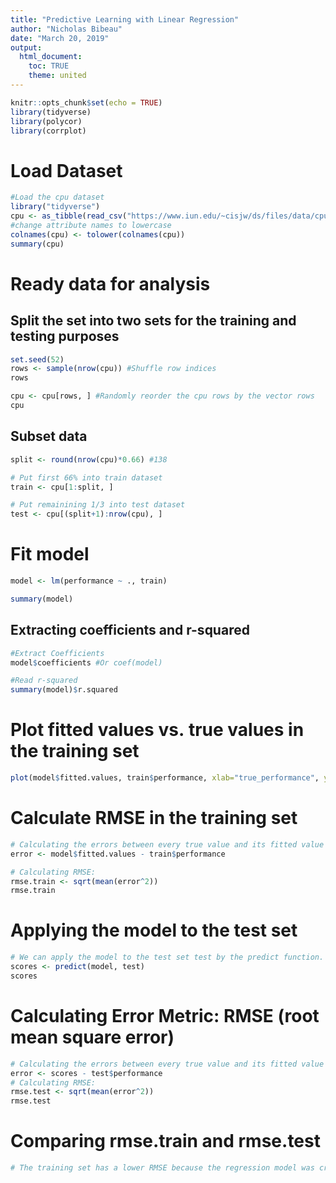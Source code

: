 ```yaml
---
title: "Predictive Learning with Linear Regression"
author: "Nicholas Bibeau"
date: "March 20, 2019"
output: 
  html_document:
    toc: TRUE
    theme: united
---
```


```r
knitr::opts_chunk$set(echo = TRUE)
library(tidyverse)
library(polycor)
library(corrplot)
```


# Load Dataset
```r
#Load the cpu dataset
library("tidyverse")
cpu <- as_tibble(read_csv("https://www.iun.edu/~cisjw/ds/files/data/cpu.csv"))
#change attribute names to lowercase
colnames(cpu) <- tolower(colnames(cpu))
summary(cpu)

```

# Ready data for analysis

## Split the set into two sets for the training and testing purposes

```r
set.seed(52)
rows <- sample(nrow(cpu)) #Shuffle row indices
rows

cpu <- cpu[rows, ] #Randomly reorder the cpu rows by the vector rows
cpu
```

## Subset data
```r
split <- round(nrow(cpu)*0.66) #138

# Put first 66% into train dataset
train <- cpu[1:split, ]

# Put remainining 1/3 into test dataset
test <- cpu[(split+1):nrow(cpu), ]
```

# Fit model
```r
model <- lm(performance ~ ., train) 

summary(model)
```

## Extracting coefficients and r-squared
```r
#Extract Coefficients
model$coefficients #Or coef(model)

#Read r-squared
summary(model)$r.squared
```

# Plot fitted values vs. true values in the training set
```r
plot(model$fitted.values, train$performance, xlab="true_performance", ylab="fitted_performance", main="t")
```

#  Calculate RMSE in the training set
```r
# Calculating the errors between every true value and its fitted value in the training set and store the errors in a vector error:
error <- model$fitted.values - train$performance

# Calculating RMSE:
rmse.train <- sqrt(mean(error^2))
rmse.train
```

# Applying the model to the test set
```r
# We can apply the model to the test set test by the predict function. Store the predictions in a vector called scores:
scores <- predict(model, test)
scores
```

# Calculating Error Metric: RMSE (root mean square error)
```r
# Calculating the errors between every true value and its fitted value in the training set and store the errors in a vector error:
error <- scores - test$performance
# Calculating RMSE:
rmse.test <- sqrt(mean(error^2))
rmse.test
```

# Comparing rmse.train and rmse.test
```r
# The training set has a lower RMSE because the regression model was created using this data set.
```


